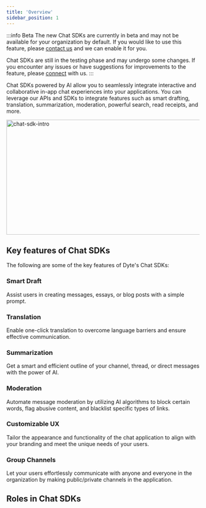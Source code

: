 ```yaml
---
title: 'Overview'
sidebar_position: 1
---
```


:::info Beta
The new Chat SDKs are currently in beta and may not be available for your organization by default. If you would like to use this feature, please [contact us](https://dyte.io/contact) and we can enable it for you.

Chat SDKs are still in the testing phase and may undergo some changes. If you encounter any issues or have suggestions for improvements to the feature, please [connect](https://dyte.io/contact) with us.
:::

Chat SDKs powered by AI allow you to seamlessly integrate interactive and collaborative in-app chat experiences into your applications. You can leverage our APIs and SDKs to integrate features such as smart drafting, translation, summarization, moderation, powerful search, read receipts, and more.

<img
  src="/static/guides/chat-sdk-intro.png"
  width="600"
  height="300"
  alt="chat-sdk-intro"
  className="chat-sdk-intro"
/>

## Key features of Chat SDKs

The following are some of the key features of Dyte's Chat SDKs:

### Smart Draft

Assist users in creating messages, essays, or blog posts with a simple prompt.

### Translation

Enable one-click translation to overcome language barriers and ensure effective communication.

### Summarization

Get a smart and efficient outline of your channel, thread, or direct messages with the power of AI.

### Moderation

Automate message moderation by utilizing AI algorithms to block certain words, flag abusive content, and blacklist specific types of links.

### Customizable UX

Tailor the appearance and functionality of the chat application to align with your branding and meet the unique needs of your users.

### Group Channels

Let your users effortlessly communicate with anyone and everyone in the organization by making public/private channels in the application.

## Roles in Chat SDKs
